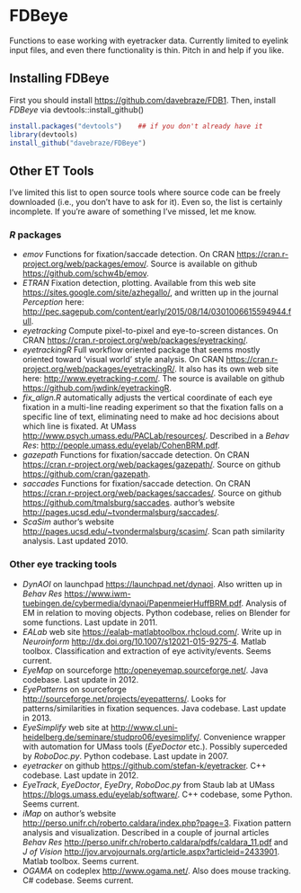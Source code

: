 FDBeye
====

Functions to ease working with eyetracker data. Currently limited to eyelink input files, and even there functionality
is thin. Pitch in and help if you like.

Installing FDBeye
-----------------

First you should install <https://github.com/davebraze/FDB1>. Then, install *FDBeye* via devtools::install_github()
```R
install.packages("devtools")    ## if you don't already have it
library(devtools)
install_github("davebraze/FDBeye")
```

Other ET Tools
--------------

I've limited this list to open source tools where source code can be freely downloaded (i.e., you don't have to ask for
it). Even so, the list is certainly incomplete. If you're aware of something I've missed, let me know.

### *R* packages ###

  * *emov* Functions for fixation/saccade detection. On CRAN <https://cran.r-project.org/web/packages/emov/>. Source is
    available on github <https://github.com/schw4b/emov>.
  * *ETRAN* Fixation detection, plotting. Available from this web site <https://sites.google.com/site/azhegallo/>, and
    written up in the journal _Perception_ here:
    <http://pec.sagepub.com/content/early/2015/08/14/0301006615594944.full>.
  * *eyetracking* Compute pixel-to-pixel and eye-to-screen distances. On CRAN
    <https://cran.r-project.org/web/packages/eyetracking/>.
  * *eyetrackingR* Full workflow oriented package that seems mostly oriented toward 'visual world' style analysis. On CRAN
    <https://cran.r-project.org/web/packages/eyetrackingR/>. It also has its own web site here:
    <http://www.eyetracking-r.com/>. The source is available on github <https://github.com/jwdink/eyetrackingR>.
  * *fix_align.R* automatically adjusts the vertical coordinate of each eye fixation in a multi-line reading experiment
    so that the fixation falls on a specific line of text, eliminating need to make ad hoc decisions about which line is
    fixated. At UMass <http://www.psych.umass.edu/PACLab/resources/>. Described in a *Behav Res*:
    <http://people.umass.edu/eyelab/CohenBRM.pdf>.
  * *gazepath* Functions for fixation/saccade detection. On CRAN
    <https://cran.r-project.org/web/packages/gazepath/>. Source on github <https://github.com/cran/gazepath>.
  * *saccades* Functions for fixation/saccade detection. On CRAN
    <https://cran.r-project.org/web/packages/saccades/>. Source on github
    <https://github.com/tmalsburg/saccades>. author's website <http://pages.ucsd.edu/~tvondermalsburg/saccades/>.
  * *ScaSim* author's website <http://pages.ucsd.edu/~tvondermalsburg/scasim/>. Scan path similarity analysis. Last
    updated 2010.

### Other eye tracking tools ###

  * *DynAOI* on launchpad <https://launchpad.net/dynaoi>. Also written up in *Behav Res*
    <https://www.iwm-tuebingen.de/cybermedia/dynaoi/PapenmeierHuffBRM.pdf>. Analysis of EM in relation to
    moving objects. Python codebase, relies on Blender for some functions. Last update in 2011.
  * *EALab* web site <https://ealab-matlabtoolbox.rhcloud.com/>.  Write up in *Neuroinform*
    <http://dx.doi.org/10.1007/s12021-015-9275-4>. Matlab toolbox. Classification and extraction of eye
    activity/events. Seems current.
  * *EyeMap* on sourceforge <http:/openeyemap.sourceforge.net/>. Java codebase. Last update in 2012.
  * *EyePatterns* on sourceforge <http://sourceforge.net/projects/eyepatterns/>. Looks for patterns/similarities in
    fixation sequences. Java codebase. Last update in 2013.
  * *EyeSimplify* web site at <http://www.cl.uni-heidelberg.de/seminare/studpro06/eyesimplify/>. Convenience wrapper
    with automation for UMass tools (*EyeDoctor* etc.). Possibly superceded by *RoboDoc.py*. Python codebase. Last
    update in 2007.
  * *eyetracker* on github <https://github.com/stefan-k/eyetracker>. C++ codebase. Last update in 2012.
  * *EyeTrack*, *EyeDoctor*, *EyeDry*, *RoboDoc.py* from Staub lab at UMass
    <https://blogs.umass.edu/eyelab/software/>. C++ codebase, some Python. Seems current.
  * *iMap* on author's website <http://perso.unifr.ch/roberto.caldara/index.php?page=3>. Fixation pattern
    analysis and visualization. Described in a couple of journal articles *Behav Res*
    <http://perso.unifr.ch/roberto.caldara/pdfs/caldara_11.pdf> and *J of Vision*
    <http://jov.arvojournals.org/article.aspx?articleid=2433901>. Matlab toolbox. Seems current.
  * *OGAMA* on codeplex <http://www.ogama.net/>. Also does mouse tracking. C# codebase. Seems current.


